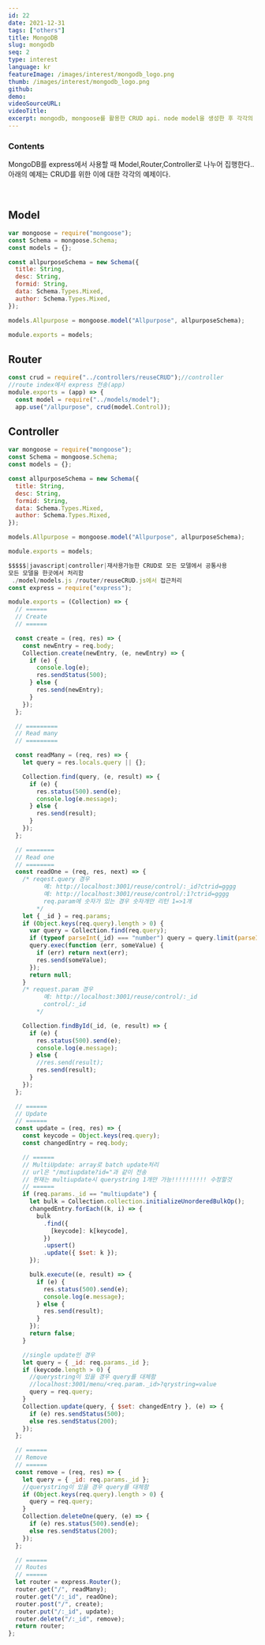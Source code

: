 ```yaml
---
id: 22
date: 2021-12-31
tags: ["others"]
title: MongoDB
slug: mongodb
seq: 2
type: interest
language: kr
featureImage: /images/interest/mongodb_logo.png
thumb: /images/interest/mongodb_logo.png
github:
demo:
videoSourceURL:
videoTitle:
excerpt: mongodb, mongoose를 활용한 CRUD api. node model을 생성한 후 각각의 CRUD api를 작성할 필요없이 사용가능하다.
---
```


### Contents

<p>
  MongoDB를 express에서 사용할 때 Model,Router,Controller로 나누어 집행한다..
  아래의 예제는 CRUD를 위한 이에 대한 각각의 예제이다.
</p>
<br />

## Model

```js
var mongoose = require("mongoose");
const Schema = mongoose.Schema;
const models = {};

const allpurposeSchema = new Schema({
  title: String,
  desc: String,
  formid: String,
  data: Schema.Types.Mixed,
  author: Schema.Types.Mixed,
});

models.Allpurpose = mongoose.model("Allpurpose", allpurposeSchema);

module.exports = models;
```

## Router

```js
const crud = require("../controllers/reuseCRUD");//controller
//route index에서 express 전송(app)
module.exports = (app) => {
  const model = require("../models/model");
  app.use("/allpurpose", crud(model.Control));
```

## Controller

```js
var mongoose = require("mongoose");
const Schema = mongoose.Schema;
const models = {};

const allpurposeSchema = new Schema({
  title: String,
  desc: String,
  formid: String,
  data: Schema.Types.Mixed,
  author: Schema.Types.Mixed,
});

models.Allpurpose = mongoose.model("Allpurpose", allpurposeSchema);

module.exports = models;

$$$$$|javascript|controller|재사용가능한 CRUD로 모든 모델에서 공통사용
모든 모델을 한곳에서 처리함
 ./model/models.js /router/reuseCRUD.js에서 접근처리
const express = require("express");

module.exports = (Collection) => {
  // ======
  // Create
  // ======

  const create = (req, res) => {
    const newEntry = req.body;
    Collection.create(newEntry, (e, newEntry) => {
      if (e) {
        console.log(e);
        res.sendStatus(500);
      } else {
        res.send(newEntry);
      }
    });
  };

  // =========
  // Read many
  // =========

  const readMany = (req, res) => {
    let query = res.locals.query || {};

    Collection.find(query, (e, result) => {
      if (e) {
        res.status(500).send(e);
        console.log(e.message);
      } else {
        res.send(result);
      }
    });
  };

  // ========
  // Read one
  // ========
  const readOne = (req, res, next) => {
    /* reqest.query 경우
          예: http://localhost:3001/reuse/control/:_id?ctrid=gggg
          예: http://localhost:3001/reuse/control/:1?ctrid=gggg
          req.param에 숫자가 있는 경우 숫자개만 리턴 1=>1개
        */
    let { _id } = req.params;
    if (Object.keys(req.query).length > 0) {
      var query = Collection.find(req.query);
      if (typeof parseInt(_id) === "number") query = query.limit(parseInt(_id));
      query.exec(function (err, someValue) {
        if (err) return next(err);
        res.send(someValue);
      });
      return null;
    }
    /* request.param 경우
          예: http://localhost:3001/reuse/control/:_id
          control/:_id
        */

    Collection.findById(_id, (e, result) => {
      if (e) {
        res.status(500).send(e);
        console.log(e.message);
      } else {
        //res.send(result);
        res.send(result);
      }
    });
  };

  // ======
  // Update
  // ======
  const update = (req, res) => {
    const keycode = Object.keys(req.query);
    const changedEntry = req.body;

    // ======
    // MultiUpdate: array로 batch update처리
    // url은 "/mutiupdate?id="과 같이 전송
    // 현재는 multiupdate시 querystring 1개만 가능!!!!!!!!!! 수정할것
    // ======
    if (req.params._id == "multiupdate") {
      let bulk = Collection.collection.initializeUnorderedBulkOp();
      changedEntry.forEach((k, i) => {
        bulk
          .find({
            [keycode]: k[keycode],
          })
          .upsert()
          .update({ $set: k });
      });

      bulk.execute((e, result) => {
        if (e) {
          res.status(500).send(e);
          console.log(e.message);
        } else {
          res.send(result);
        }
      });
      return false;
    }

    //single update인 경우
    let query = { _id: req.params._id };
    if (keycode.length > 0) {
      //querystring이 있을 경우 query를 대체함
      //localhost:3001/menu/<req.param._id>?qrystring=value
      query = req.query;
    }
    Collection.update(query, { $set: changedEntry }, (e) => {
      if (e) res.sendStatus(500);
      else res.sendStatus(200);
    });
  };

  // ======
  // Remove
  // ======
  const remove = (req, res) => {
    let query = { _id: req.params._id };
    //querystring이 있을 경우 query를 대체함
    if (Object.keys(req.query).length > 0) {
      query = req.query;
    }
    Collection.deleteOne(query, (e) => {
      if (e) res.status(500).send(e);
      else res.sendStatus(200);
    });
  };

  // ======
  // Routes
  // ======
  let router = express.Router();
  router.get("/", readMany);
  router.get("/:_id", readOne);
  router.post("/", create);
  router.put("/:_id", update);
  router.delete("/:_id", remove);
  return router;
};

```
